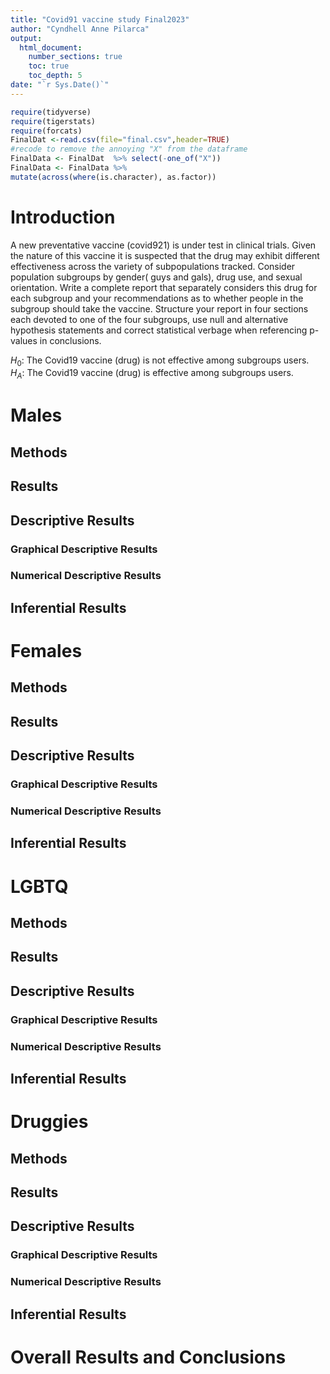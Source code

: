 ```yaml
---
title: "Covid91 vaccine study Final2023"
author: "Cyndhell Anne Pilarca"
output: 
  html_document:
    number_sections: true
    toc: true
    toc_depth: 5
date: "`r Sys.Date()`" 
---
```


```r
require(tidyverse)
require(tigerstats)
require(forcats)
FinalDat <-read.csv(file="final.csv",header=TRUE)
#recode to remove the annoying "X" from the dataframe
FinalData <- FinalDat  %>% select(-one_of("X"))
FinalData <- FinalData %>%
mutate(across(where(is.character), as.factor))
```

# Introduction

A new  preventative vaccine (covid921) is under test in clinical trials. Given the nature of this vaccine it is suspected that the drug may exhibit different effectiveness across the variety of subpopulations tracked. Consider population subgroups by gender( guys and gals), drug use, and sexual orientation. Write a complete report that separately considers this drug for each subgroup and your recommendations as to whether people in the subgroup should take the vaccine. Structure your report in four sections each devoted to one of the four subgroups, use null and alternative hypothesis statements and correct statistical verbage when referencing p-values in conclusions.

$H_0$: The Covid19 vaccine (drug) is not effective among subgroups users.   
$H_A$: The Covid19 vaccine (drug) is effective among subgroups users.


# Males

## Methods
## Results
## Descriptive Results
### Graphical Descriptive Results
### Numerical Descriptive Results
## Inferential Results


# Females

## Methods
## Results
## Descriptive Results
### Graphical Descriptive Results
### Numerical Descriptive Results
## Inferential Results


# LGBTQ

## Methods
## Results
## Descriptive Results
### Graphical Descriptive Results
### Numerical Descriptive Results
## Inferential Results


# Druggies

## Methods
## Results
## Descriptive Results
### Graphical Descriptive Results
### Numerical Descriptive Results
## Inferential Results


# Overall Results and Conclusions